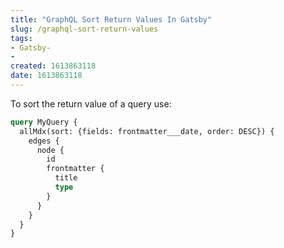 ```yaml
---
title: "GraphQL Sort Return Values In Gatsby"
slug: /graphql-sort-return-values
tags:
- Gatsby- 
- 
created: 1613863118
date: 1613863118
---
```


To sort the return value of a query use: 


```graphql
query MyQuery {
  allMdx(sort: {fields: frontmatter___date, order: DESC}) {
    edges {
      node {
        id
        frontmatter {
          title
          type
        }
      }
    }
  }
}
```


